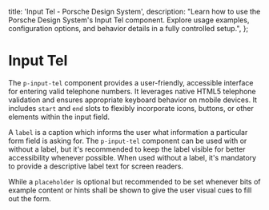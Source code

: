 
  title: 'Input Tel - Porsche Design System',
  description:
    "Learn how to use the Porsche Design System's Input Tel component. Explore usage examples, configuration options, and behavior details in a fully controlled setup.",
};

# Input Tel <ComponentStatus tagName="p-input-tel"></ComponentStatus>

The `p-input-tel` component provides a user-friendly, accessible interface for entering valid telephone numbers. It
leverages native HTML5 telephone validation and ensures appropriate keyboard behavior on mobile devices. It includes `start`
and `end` slots to flexibly incorporate icons, buttons, or other elements within the input field.

A `label` is a caption which informs the user what information a particular form field is asking for. The
`p-input-tel` component can be used with or without a label, but it's recommended to keep the label visible for better
accessibility whenever possible. When used without a label, it's mandatory to provide a descriptive label text for
screen readers.

While a `placeholder` is optional but recommended to be set whenever bits of example content or hints shall be shown to
give the user visual cues to fill out the form.

<Configurator tagName="p-input-tel" story={inputTelStory} slotStories={inputTelSlotStories} />
